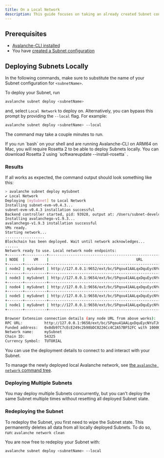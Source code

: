 ```yaml
---
title: On a Local Network
description: This guide focuses on taking an already created Subnet configuration and deploying it on a local Avalanche network.
---
```


## Prerequisites

* [Avalanche-CLI installed](/tooling/guides/install-avalanche-cli)
* You have [created a Subnet configuration](/build/subnets/build-first-subnet#create-your-subnet-configuration)

## Deploying Subnets Locally

In the following commands, make sure to substitute the name of your Subnet configuration for `<subnetName>`.

To deploy your Subnet, run

```bash
avalanche subnet deploy <subnetName>
```

and, select `Local Network` to deploy on. Alternatively, you can bypass this prompt by providing the `--local` flag. For example:

```bash
avalanche subnet deploy <subnetName> --local
```

The command may take a couple minutes to run.

<Callout title="Note">
If you run `bash` on your shell and are running Avalanche-CLI on ARM64 on Mac, you will require Rosetta 2 to be able to deploy Subnets locally. You can download Rosetta 2 using `softwareupdate --install-rosetta` .
</Callout>

### Results

If all works as expected, the command output should look something like this:

```bash
> avalanche subnet deploy mySubnet
✔ Local Network
Deploying [mySubnet] to Local Network
Installing subnet-evm-v0.4.3...
subnet-evm-v0.4.3 installation successful
Backend controller started, pid: 93928, output at: /Users/subnet-developer/.avalanche-cli/runs/server_20221122_173138/avalanche-cli-backend
Installing avalanchego-v1.9.3...
avalanchego-v1.9.3 installation successful
VMs ready.
Starting network...
..................
Blockchain has been deployed. Wait until network acknowledges...
......
Network ready to use. Local network node endpoints:
+-------+----------+------------------------------------------------------------------------------------+
| NODE  |    VM    |                                        URL                                         |
+-------+----------+------------------------------------------------------------------------------------+
| node2 | mySubnet | http://127.0.0.1:9652/ext/bc/SPqou41AALqxDquEycNYuTJmRvZYbfoV9DYApDJVXKXuwVFPz/rpc |
+-------+----------+------------------------------------------------------------------------------------+
| node3 | mySubnet | http://127.0.0.1:9654/ext/bc/SPqou41AALqxDquEycNYuTJmRvZYbfoV9DYApDJVXKXuwVFPz/rpc |
+-------+----------+------------------------------------------------------------------------------------+
| node4 | mySubnet | http://127.0.0.1:9656/ext/bc/SPqou41AALqxDquEycNYuTJmRvZYbfoV9DYApDJVXKXuwVFPz/rpc |
+-------+----------+------------------------------------------------------------------------------------+
| node5 | mySubnet | http://127.0.0.1:9658/ext/bc/SPqou41AALqxDquEycNYuTJmRvZYbfoV9DYApDJVXKXuwVFPz/rpc |
+-------+----------+------------------------------------------------------------------------------------+
| node1 | mySubnet | http://127.0.0.1:9650/ext/bc/SPqou41AALqxDquEycNYuTJmRvZYbfoV9DYApDJVXKXuwVFPz/rpc |
+-------+----------+------------------------------------------------------------------------------------+

Browser Extension connection details (any node URL from above works):
RPC URL:          http://127.0.0.1:9650/ext/bc/SPqou41AALqxDquEycNYuTJmRvZYbfoV9DYApDJVXKXuwVFPz/rpc
Funded address:   0x8db97C7cEcE249c2b98bDC0226Cc4C2A57BF52FC with 1000000 (10^18) - private key: 56289e99c94b6912bfc12adc093c9b51124f0dc54ac7a766b2bc5ccf558d8027
Network name:     mySubnet
Chain ID:         54325
Currency Symbol:  TUTORIAL
```

You can use the deployment details to connect to and interact with your Subnet.

To manage the newly deployed local Avalanche network, see [the `avalanche network` command tree](/tooling/avalanche-cli#network).

### Deploying Multiple Subnets

You may deploy multiple Subnets concurrently, but you can't deploy the same Subnet multiple times without resetting all deployed Subnet state.

### Redeploying the Subnet

To redeploy the Subnet, you first need to wipe the Subnet state. This permanently deletes all data from all locally deployed Subnets. To do so, run: ```avalanche network clean```

You are now free to redeploy your Subnet with:

```bash
avalanche subnet deploy <subnetName> --local
```
